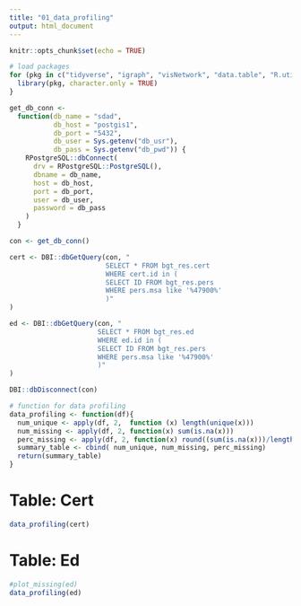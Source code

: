 ```yaml
---
title: "01_data_profiling"
output: html_document
---
```


```r
knitr::opts_chunk$set(echo = TRUE)
```

```r
# load packages 
for (pkg in c("tidyverse", "igraph", "visNetwork", "data.table", "R.utils", "RPostgreSQL", "cowplot", "maditr", "stringr", "stringi", "mosaic", "dplyr", "ggplot2")) {
  library(pkg, character.only = TRUE)
}

get_db_conn <-
  function(db_name = "sdad",
           db_host = "postgis1",
           db_port = "5432",
           db_user = Sys.getenv("db_usr"),
           db_pass = Sys.getenv("db_pwd")) {
    RPostgreSQL::dbConnect(
      drv = RPostgreSQL::PostgreSQL(),
      dbname = db_name,
      host = db_host,
      port = db_port,
      user = db_user,
      password = db_pass
    )
  }

con <- get_db_conn()

cert <- DBI::dbGetQuery(con, "
                        SELECT * FROM bgt_res.cert
                        WHERE cert.id in (
                        SELECT ID FROM bgt_res.pers
                        WHERE pers.msa like '%47900%'
                        )"
)

ed <- DBI::dbGetQuery(con, "
                      SELECT * FROM bgt_res.ed
                      WHERE ed.id in (
                      SELECT ID FROM bgt_res.pers
                      WHERE pers.msa like '%47900%'
                      )"
)

DBI::dbDisconnect(con)
```


```r
# function for data profiling
data_profiling <- function(df){
  num_unique <- apply(df, 2,  function (x) length(unique(x)))
  num_missing <- apply(df, 2, function(x) sum(is.na(x)))
  perc_missing <- apply(df, 2, function(x) round((sum(is.na(x)))/length(x)* 100, digits = 2))  
  summary_table <- cbind( num_unique, num_missing, perc_missing)
  return(summary_table)
}
```


# Table: Cert
```r
data_profiling(cert)
```



# Table: Ed
```r
#plot_missing(ed)
data_profiling(ed)
```
